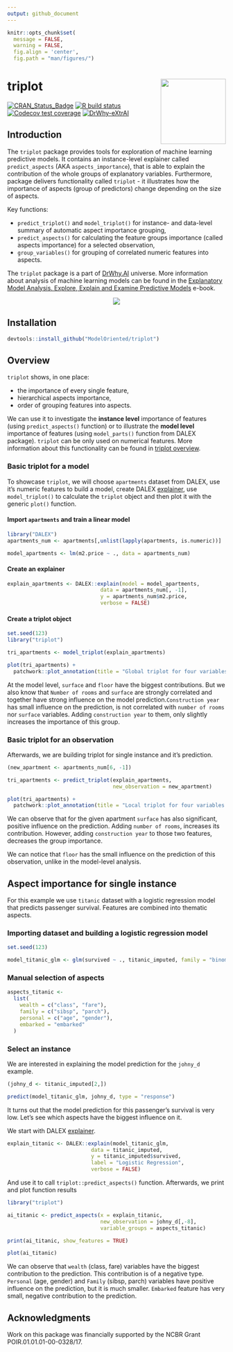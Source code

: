 ```yaml
---
output: github_document
---
```


```r
knitr::opts_chunk$set(
  message = FALSE, 
  warning = FALSE,
  fig.align = 'center', 
  fig.path = "man/figures/")

```

# triplot <img src="man/figures/logo.png" align="right" width="150"/>

<!-- badges: start -->
[![CRAN_Status_Badge](https://www.r-pkg.org/badges/version/triplot)](https://cran.r-project.org/package=triplot)
[![R build status](https://github.com/ModelOriented/triplot/workflows/R-CMD-check/badge.svg)](https://github.com/ModelOriented/triplot/actions?query=workflow%3AR-CMD-check)
[![Codecov test coverage](https://codecov.io/gh/ModelOriented/triplot/branch/master/graph/badge.svg)](https://codecov.io/gh/ModelOriented/triplot?branch=master)
[![DrWhy-eXtrAI](https://img.shields.io/badge/DrWhy-eXtrAI-4378bf)](http://drwhy.ai/#eXtraAI) 
<!-- badges: end -->


## Introduction

The `triplot` package provides tools for exploration of machine learning predictive models. It contains an instance-level explainer called `predict_aspects` (AKA `aspects_importance`), that is able to explain the contribution of the whole groups of explanatory variables. Furthermore, package delivers functionality called `triplot` - it illustrates how the importance of aspects (group of predictors) change depending on the size of aspects.

Key functions: 

* `predict_triplot()` and `model_triplot()` for instance- and data-level summary of automatic aspect importance grouping, 
* `predict_aspects()` for calculating the feature groups importance (called aspects importance) for a selected observation, 
* `group_variables()` for grouping of correlated numeric features into aspects.

The `triplot` package is a part of [DrWhy.AI](http://DrWhy.AI) universe. More information about analysis of machine learning models can be found in
the [Explanatory Model Analysis. Explore, Explain and Examine Predictive Models](https://pbiecek.github.io/ema/) e-book.


<center>

![](README_files/triplot_explained.gif)

</center>



## Installation

```r
devtools::install_github("ModelOriented/triplot")
```


## Overview

`triplot` shows, in one place: 

* the importance of every single feature,
* hierarchical aspects importance, 
* order of grouping features into aspects. 

We can use it to investigate the **instance level** importance of features (using `predict_aspects()` function) or to illustrate the **model level** importance of features (using `model_parts()` function from DALEX package). `triplot` can be only used on numerical features. More information about this functionality can be found in [triplot overview](https://modeloriented.github.io/triplot/articles/vignette_aspect_importance.html#hierarchical-aspects-importance-1).

### Basic triplot for a model

To showcase `triplot`, we will choose `apartments` dataset from DALEX, use it's numeric features to build a model, create DALEX [explainer](https://modeloriented.github.io/DALEX/reference/explain.html), use  `model_triplot()` to calculate the `triplot` object and then plot it with the generic `plot()` function. 

#### Import `apartments` and train a linear model

```r
library("DALEX")
apartments_num <- apartments[,unlist(lapply(apartments, is.numeric))]

model_apartments <- lm(m2.price ~ ., data = apartments_num)
```
  
#### Create an explainer

```r
explain_apartments <- DALEX::explain(model = model_apartments, 
                              data = apartments_num[, -1],
                              y = apartments_num$m2.price,
                              verbose = FALSE)
```

#### Create a triplot object

```r
set.seed(123)
library("triplot")

tri_apartments <- model_triplot(explain_apartments)

plot(tri_apartments) + 
  patchwork::plot_annotation(title = "Global triplot for four variables in the linear model")
```

At the model level, `surface` and `floor` have the biggest contributions. But we also know that `Number of rooms` and `surface` are strongly correlated and together have strong influence on the model prediction.`Construction year` has small influence on the prediction, is not correlated with `number of rooms` nor `surface` variables. Adding `construction year` to them, only slightly increases the importance of this group.

### Basic triplot for an observation

Afterwards, we are building triplot for single instance and it's prediction.

```r
(new_apartment <- apartments_num[6, -1])

tri_apartments <- predict_triplot(explain_apartments, 
                                  new_observation = new_apartment)

plot(tri_apartments) + 
  patchwork::plot_annotation(title = "Local triplot for four variables in the linear model")
```

We can observe that for the given apartment `surface` has also significant, positive influence on the prediction. Adding `number of rooms`, increases its contribution. However, adding `construction year` to those two features, decreases the group importance. 

We can notice that `floor` has the small influence on the prediction of this observation, unlike in the model-level analysis.


## Aspect importance for single instance

For this example we use `titanic` dataset with a logistic regression model that predicts passenger survival. Features are combined into thematic aspects.

### Importing dataset and building a logistic regression model

```r
set.seed(123)

model_titanic_glm <- glm(survived ~ ., titanic_imputed, family = "binomial")
```

### Manual selection of aspects

```r
aspects_titanic <-
  list(
    wealth = c("class", "fare"),
    family = c("sibsp", "parch"),
    personal = c("age", "gender"),
    embarked = "embarked"
  )
```

### Select an instance

We are interested in explaining the model prediction for the `johny_d` example.

```r
(johny_d <- titanic_imputed[2,])

predict(model_titanic_glm, johny_d, type = "response")
```

It turns out that the model prediction for this passenger's survival is very low. Let's see which aspects have the biggest influence on it.

We start with DALEX [explainer](https://modeloriented.github.io/DALEX/reference/explain.html). 

```r
explain_titanic <- DALEX::explain(model_titanic_glm, 
                           data = titanic_imputed,
                           y = titanic_imputed$survived,
                           label = "Logistic Regression",
                           verbose = FALSE)
```

And use it to call `triplot::predict_aspects()` function. 
Afterwards, we print and plot function results

```r
library("triplot")

ai_titanic <- predict_aspects(x = explain_titanic, 
                              new_observation = johny_d[,-8],
                              variable_groups = aspects_titanic)

print(ai_titanic, show_features = TRUE)

plot(ai_titanic)
```

We can observe that `wealth` (class, fare) variables have the biggest contribution to the prediction. This contribution is of a negative type. `Personal` (age, gender) and `Family` (sibsp, parch) variables have positive influence on the prediction, but it is much smaller. `Embarked` feature has very small, negative contribution to the prediction.  

## Acknowledgments

Work on this package was financially supported by the NCBR Grant POIR.01.01.01-00-0328/17. 

